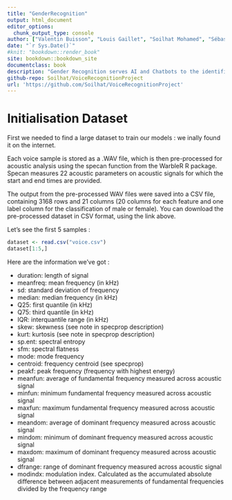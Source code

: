 ```yaml
---
title: "GenderRecognition"
output: html_document
editor_options: 
  chunk_output_type: console
author: ["Valentin Buisson", "Louis Gaillet", "Soilhat Mohamed", "Sébastien Roques"]
date: "`r Sys.Date()`"
#knit: "bookdown::render_book"
site: bookdown::bookdown_site
documentclass: book
description: "Gender Recognition serves AI and Chatbots to the identification of the gender of their interlocutor"
github-repo: Soilhat/VoiceRecognitionProject
url: 'https://github.com/Soilhat/VoiceRecognitionProject'
---
```


# Initialisation Dataset

First we needed to find a large dataset to train our models : we inally found it on the internet.

Each voice sample is stored as a .WAV file, which is then pre-processed for acoustic analysis using the specan function from the WarbleR R package. Specan measures 22 acoustic parameters on acoustic signals for which the start and end times are provided.

The output from the pre-processed WAV files were saved into a CSV file, containing 3168 rows and 21 columns (20 columns for each feature and one label column for the classification of male or female). You can download the pre-processed dataset in CSV format, using the link above.

Let's see the first 5 samples :

```r
dataset <- read.csv("voice.csv")
dataset[1:5,]
```
Here are the information we've got :

* duration: length of signal
* meanfreq: mean frequency (in kHz)
* sd: standard deviation of frequency
* median: median frequency (in kHz)
* Q25: first quantile (in kHz)
* Q75: third quantile (in kHz)
* IQR: interquantile range (in kHz)
* skew: skewness (see note in specprop description)
* kurt: kurtosis (see note in specprop description)
* sp.ent: spectral entropy
* sfm: spectral flatness
* mode: mode frequency
* centroid: frequency centroid (see specprop)
* peakf: peak frequency (frequency with highest energy)
* meanfun: average of fundamental frequency measured across acoustic signal
* minfun: minimum fundamental frequency measured across acoustic signal
* maxfun: maximum fundamental frequency measured across acoustic signal
* meandom: average of dominant frequency measured across acoustic signal
* mindom: minimum of dominant frequency measured across acoustic signal
* maxdom: maximum of dominant frequency measured across acoustic signal
* dfrange: range of dominant frequency measured across acoustic signal
* modindx: modulation index. Calculated as the accumulated absolute difference between adjacent measurements of fundamental frequencies divided by the frequency range

